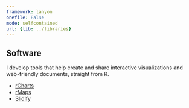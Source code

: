 ```yaml
---
framework: lanyon
onefile: False
mode: selfcontained
url: {lib: ../libraries}
---
```


## Software


I develop tools that help create and share interactive visualizations and web-friendly documents, straight from R. 

- [rCharts](http://rcharts.io)
- [rMaps](http://rmaps.github.io)
- [Slidify](http://slidify.github.io)

<style>
  li{text-align: justify;}
  img {
  	height: 140px;
  	width: 720px;
  	overflow: hidden;
  	border: 1px solid gray;
  }
</style>



